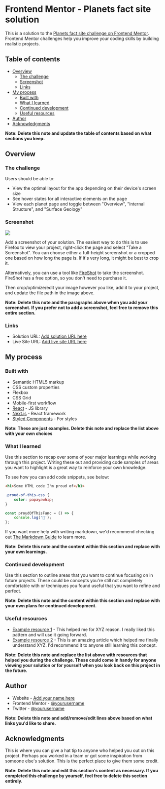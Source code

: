 <Meta title="Introduction" />

# Frontend Mentor - Planets fact site solution

This is a solution to the [Planets fact site challenge on Frontend Mentor](https://www.frontendmentor.io/challenges/planets-fact-site-gazqN8w_f). Frontend Mentor challenges help you improve your coding skills by building realistic projects.

## Table of contents

- [Overview](#overview)
  - [The challenge](#the-challenge)
  - [Screenshot](#screenshot)
  - [Links](#links)
- [My process](#my-process)
  - [Built with](#built-with)
  - [What I learned](#what-i-learned)
  - [Continued development](#continued-development)
  - [Useful resources](#useful-resources)
- [Author](#author)
- [Acknowledgments](#acknowledgments)

**Note: Delete this note and update the table of contents based on what sections you keep.**

## Overview

### The challenge

Users should be able to:

- View the optimal layout for the app depending on their device's screen size
- See hover states for all interactive elements on the page
- View each planet page and toggle between "Overview", "Internal Structure", and "Surface Geology"

### Screenshot

![](./screenshot.jpg)

Add a screenshot of your solution. The easiest way to do this is to use Firefox to view your project, right-click the page and select "Take a Screenshot". You can choose either a full-height screenshot or a cropped one based on how long the page is. If it's very long, it might be best to crop it.

Alternatively, you can use a tool like [FireShot](https://getfireshot.com/) to take the screenshot. FireShot has a free option, so you don't need to purchase it.

Then crop/optimize/edit your image however you like, add it to your project, and update the file path in the image above.

**Note: Delete this note and the paragraphs above when you add your screenshot. If you prefer not to add a screenshot, feel free to remove this entire section.**

### Links

- Solution URL: [Add solution URL here](https://your-solution-url.com)
- Live Site URL: [Add live site URL here](https://your-live-site-url.com)

## My process

### Built with

- Semantic HTML5 markup
- CSS custom properties
- Flexbox
- CSS Grid
- Mobile-first workflow
- [React](https://reactjs.org/) - JS library
- [Next.js](https://nextjs.org/) - React framework
- [Styled Components](https://styled-components.com/) - For styles

**Note: These are just examples. Delete this note and replace the list above with your own choices**

### What I learned

Use this section to recap over some of your major learnings while working through this project. Writing these out and providing code samples of areas you want to highlight is a great way to reinforce your own knowledge.

To see how you can add code snippets, see below:

```html
<h1>Some HTML code I'm proud of</h1>
```

```css
.proud-of-this-css {
	color: papayawhip;
}
```

```js
const proudOfThisFunc = () => {
	console.log('🎉');
};
```

If you want more help with writing markdown, we'd recommend checking out [The Markdown Guide](https://www.markdownguide.org/) to learn more.

**Note: Delete this note and the content within this section and replace with your own learnings.**

### Continued development

Use this section to outline areas that you want to continue focusing on in future projects. These could be concepts you're still not completely comfortable with or techniques you found useful that you want to refine and perfect.

**Note: Delete this note and the content within this section and replace with your own plans for continued development.**

### Useful resources

- [Example resource 1](https://www.example.com) - This helped me for XYZ reason. I really liked this pattern and will use it going forward.
- [Example resource 2](https://www.example.com) - This is an amazing article which helped me finally understand XYZ. I'd recommend it to anyone still learning this concept.

**Note: Delete this note and replace the list above with resources that helped you during the challenge. These could come in handy for anyone viewing your solution or for yourself when you look back on this project in the future.**

## Author

- Website - [Add your name here](https://www.your-site.com)
- Frontend Mentor - [@yourusername](https://www.frontendmentor.io/profile/yourusername)
- Twitter - [@yourusername](https://www.twitter.com/yourusername)

**Note: Delete this note and add/remove/edit lines above based on what links you'd like to share.**

## Acknowledgments

This is where you can give a hat tip to anyone who helped you out on this project. Perhaps you worked in a team or got some inspiration from someone else's solution. This is the perfect place to give them some credit.

**Note: Delete this note and edit this section's content as necessary. If you completed this challenge by yourself, feel free to delete this section entirely.**
